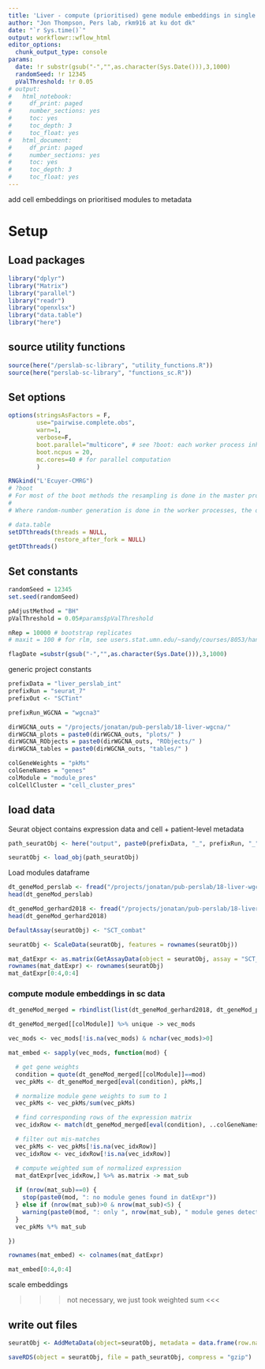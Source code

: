 ```yaml
---
title: 'Liver - compute (prioritised) gene module embeddings in single cell dataset'
author: "Jon Thompson, Pers lab, rkm916 at ku dot dk"
date: "`r Sys.time()`" 
output: workflowr::wflow_html
editor_options:
  chunk_output_type: console
params: 
  date: !r substr(gsub("-","",as.character(Sys.Date())),3,1000)
  randomSeed: !r 12345
  pValThreshold: !r 0.05
# output:
#   html_notebook:
#     df_print: paged
#     number_sections: yes
#     toc: yes
#     toc_depth: 3
#     toc_float: yes
#   html_document:
#     df_print: paged
#     number_sections: yes
#     toc: yes
#     toc_depth: 3
#     toc_float: yes
---
```


add cell embeddings on prioritised modules to metadata

# Setup

## Load packages

```r
library("dplyr")
library("Matrix")
library("parallel")
library("readr")
library("openxlsx")
library("data.table")
library("here")
```

## source utility functions

```r
source(here("/perslab-sc-library", "utility_functions.R"))
source(here("perslab-sc-library", "functions_sc.R"))
```

## Set options

```r
options(stringsAsFactors = F, 
        use="pairwise.complete.obs", 
        warn=1, 
        verbose=F,
        boot.parallel="multicore", # see ?boot: each worker process inherits the environment of the current session, including the workspace and the loaded namespaces and attached packages (but not the random number seed: see below). 
        boot.ncpus = 20,
        mc.cores=40 # for parallel computation
        ) 

RNGkind("L'Ecuyer-CMRG")
# ?boot
# For most of the boot methods the resampling is done in the master process, but not if simple = TRUE nor sim = "parametric". In those cases (or where statistic itself uses random numbers), more care is needed if the results need to be reproducible. Resampling is done in the worker processes by censboot(sim = "wierd") and by most of the schemes in tsboot (the exceptions being sim == "fixed" and sim == "geom" with the default ran.gen).
# 
# Where random-number generation is done in the worker processes, the default behaviour is that each worker chooses a separate seed, non-reproducibly. However, with parallel = "multicore" or parallel = "snow" using the default cluster, a second approach is used if RNGkind("L'Ecuyer-CMRG") has been selected. In that approach each worker gets a different subsequence of the RNG stream based on the seed at the time the worker is spawned and so the results will be reproducible if ncpus is unchanged, and for parallel = "multicore" if parallel::mc.reset.stream() is called: see the examples for mclapply. 

# data.table
setDTthreads(threads = NULL, 
             restore_after_fork = NULL)
getDTthreads()
```

## Set constants

```r
randomSeed = 12345
set.seed(randomSeed)

pAdjustMethod = "BH"
pValThreshold = 0.05#params$pValThreshold

nRep = 10000 # bootstrap replicates
# maxit = 100 # for rlm, see users.stat.umn.edu/~sandy/courses/8053/handouts/robust.pdf

flagDate =substr(gsub("-","",as.character(Sys.Date())),3,1000)
```


generic project constants 

```r

prefixData = "liver_perslab_int"
prefixRun = "seurat_7"
prefixOut <- "SCTint"

prefixRun_WGCNA = "wgcna3"

dirWGCNA_outs = "/projects/jonatan/pub-perslab/18-liver-wgcna/"
dirWGCNA_plots = paste0(dirWGCNA_outs, "plots/" )
dirWGCNA_RObjects = paste0(dirWGCNA_outs, "RObjects/" )
dirWGCNA_tables = paste0(dirWGCNA_outs, "tables/" )

colGeneWeights = "pkMs"
colGeneNames = "genes"
colModule = "module_pres"
colCellCluster = "cell_cluster_pres"

```

## load data

Seurat object contains expression data and cell + patient-level metadata

```r
path_seuratObj <- here("output", paste0(prefixData, "_", prefixRun, "_", prefixOut, "_perslab_labels_seuratObj.RDS.gz"))

seuratObj <- load_obj(path_seuratObj)
```

Load modules dataframe

```r
dt_geneMod_perslab <- fread("/projects/jonatan/pub-perslab/18-liver-wgcna/tables/liver_perslab_int_wgcna3_geneMod_merged_200325.csv.gz")
head(dt_geneMod_perslab)
```

```r
dt_geneMod_gerhard2018 <- fread("/projects/jonatan/pub-perslab/18-liver-wgcna/tables/liver_gerhard2018_wgcna3_geneMod_merged_200325.csv.gz")
head(dt_geneMod_gerhard2018)
```



```r
DefaultAssay(seuratObj) <- "SCT_combat"
```

```r
seuratObj <- ScaleData(seuratObj, features = rownames(seuratObj))
```

```r
mat_datExpr <- as.matrix(GetAssayData(object = seuratObj, assay = "SCT_combat", slot="scale.data"))
rownames(mat_datExpr) <- rownames(seuratObj)
mat_datExpr[0:4,0:4]
```

### compute module embeddings in sc data

```r
dt_geneMod_merged = rbindlist(list(dt_geneMod_gerhard2018, dt_geneMod_perslab))
```


<!-- ```{r} -->
<!-- dt_geneMod_merged[[colModule]] %>% unique -> vec_mods -->

<!-- vec_mods <- vec_mods[!is.na(vec_mods) & nchar(vec_mods)>0] -->

<!-- list_vec_modgenes = lapply(vec_mods, function(mod) { -->
<!--   condition = quote(dt_geneMod_merged[[colModule]]==mod) -->
<!--   vec_mod_genes = dt_geneMod_merged[eval(condition), ..colGeneNames, ][[1]] %>% unique -->
<!--   # filter out module genes absent in expression data -->
<!--   vec_idxRow <- match(vec_mod_genes, rownames(mat_datExpr)) -->
<!--   vec_mod_genes <- vec_mod_genes[!is.na(vec_idxRow)] -->
<!--   return(vec_mod_genes) -->
<!-- }) -->

<!-- names(list_vec_modgenes) = vec_mods -->
<!-- ``` -->

```r
dt_geneMod_merged[[colModule]] %>% unique -> vec_mods

vec_mods <- vec_mods[!is.na(vec_mods) & nchar(vec_mods)>0]
```

```r
mat_embed <- sapply(vec_mods, function(mod) {

  # get gene weights
  condition = quote(dt_geneMod_merged[[colModule]]==mod)
  vec_pkMs <- dt_geneMod_merged[eval(condition), pkMs,]

  # normalize module gene weights to sum to 1
  vec_pkMs <- vec_pkMs/sum(vec_pkMs)

  # find corresponding rows of the expression matrix
  vec_idxRow <- match(dt_geneMod_merged[eval(condition), ..colGeneNames, ][[1]], rownames(mat_datExpr))

  # filter out mis-matches
  vec_pkMs <- vec_pkMs[!is.na(vec_idxRow)]
  vec_idxRow <- vec_idxRow[!is.na(vec_idxRow)]

  # compute weighted sum of normalized expression
  mat_datExpr[vec_idxRow,] %>% as.matrix -> mat_sub
  
  if (nrow(mat_sub)==0) {
    stop(paste0(mod, ": no module genes found in datExpr"))
  } else if (nrow(mat_sub)>0 & nrow(mat_sub)<5) {
    warning(paste0(mod, ": only ", nrow(mat_sub), " module genes detected"))
  }
  vec_pkMs %*% mat_sub

})

rownames(mat_embed) <- colnames(mat_datExpr)

mat_embed[0:4,0:4]
```

scale embeddings 

>>> not necessary, we just took weighted sum <<<

<!-- ```{r} -->
<!-- mat_embed_scaled = scale(mat_embed) -->
<!-- ``` -->

## write out files

```r
seuratObj <- AddMetaData(object=seuratObj, metadata = data.frame(row.names=rownames(mat_embed_scaled), mat_embed_scaled))
```

```r
saveRDS(object = seuratObj, file = path_seuratObj, compress = "gzip")
```




